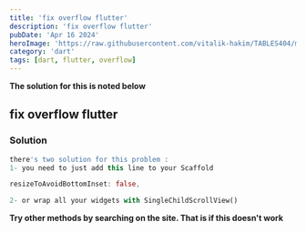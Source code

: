 ```yaml
---
title: 'fix overflow flutter'
description: 'fix overflow flutter'
pubDate: 'Apr 16 2024'
heroImage: 'https://raw.githubusercontent.com/vitalik-hakim/TABLES404/main/error_b/dart.png'
category: 'dart'
tags: [dart, flutter, overflow]
---
```


**The solution for this is noted below**

## fix overflow flutter

### Solution

```dart
there's two solution for this problem :
1- you need to just add this line to your Scaffold

resizeToAvoidBottomInset: false,

2- or wrap all your widgets with SingleChildScrollView()
```

**Try other methods by searching on the site. That is if this doesn't work**
